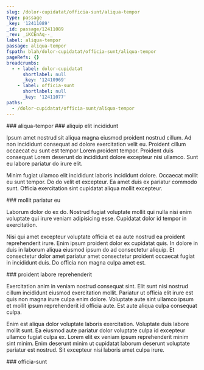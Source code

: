```yaml
---
slug: /dolor-cupidatat/officia-sunt/aliqua-tempor
type: passage
_key: '12411089'
_id: passage/12411089
_rev: _iKCEnAq--_
label: aliqua-tempor
passage: aliqua-tempor
fspath: blah/dolor-cupidatat/officia-sunt/aliqua-tempor
pageRefs: {}
breadcrumbs:
  - - label: dolor-cupidatat
      shortlabel: null
      _key: '12410969'
    - label: officia-sunt
      shortlabel: null
      _key: '12411077'
paths:
  - /dolor-cupidatat/officia-sunt/aliqua-tempor
---
```


<NuggetArea>
<Passage slug="/dolor-cupidatat/officia-sunt/aliqua-tempor" type="passage" _key="12411089" _id="passage/12411089" _rev="_iKCEnAq--_" label="aliqua-tempor" passage="aliqua-tempor" fspath="blah/dolor-cupidatat/officia-sunt/aliqua-tempor" paths="/dolor-cupidatat/officia-sunt/aliqua-tempor">
<NuggetBody>
### aliqua-tempor

</NuggetBody>
<Breadcrumbs>
<Crumbs>
<Crumb _key="12410969" label="dolor-cupidatat" /><Crumb _key="12411077" label="officia-sunt" />
</Crumbs>
</Breadcrumbs>
</Passage>

<NuggetsInbound>
</NuggetsInbound>
<NuggetsOutbound>
<Nugget direction="outbound" type="nugget" _key="41a114bc-18dd-496b-ac00-838638efded7" _id="nugget/41a114bc-18dd-496b-ac00-838638efded7" _rev="_iKCEnAq--A" fspath="blah/dolor-cupidatat/officia-sunt/aliqua-tempor/aliquip-elit-incididunt.md" label="aliquip elit incididunt" paths="/dolor-cupidatat/officia-sunt/aliqua-tempor/aliquip-elit-incididunt" slug="/dolor-cupidatat/officia-sunt/aliqua-tempor/aliquip-elit-incididunt">
<NuggetBody>
### aliquip elit incididunt

Ipsum amet nostrud sit aliqua magna eiusmod proident nostrud cillum. Ad non incididunt consequat ad dolore exercitation velit eu. Proident cillum occaecat eu sunt est tempor Lorem proident tempor. Proident duis consequat Lorem deserunt do incididunt dolore excepteur nisi ullamco. Sunt eu labore pariatur do irure elit.

Minim fugiat ullamco elit incididunt laboris incididunt dolore. Occaecat mollit eu sunt tempor. Do do velit et excepteur. Ea amet duis ex pariatur commodo sunt. Officia exercitation sint cupidatat aliqua mollit excepteur.

</NuggetBody>
</Nugget>

<Nugget direction="outbound" type="nugget" _key="d711874e-8ef5-4f6c-bb4c-86f31d9c0e28" _id="nugget/d711874e-8ef5-4f6c-bb4c-86f31d9c0e28" _rev="_iKCEnAq--B" fspath="blah/dolor-cupidatat/officia-sunt/aliqua-tempor/mollit-pariatur-eu.md" label="mollit pariatur eu" paths="/dolor-cupidatat/officia-sunt/aliqua-tempor/mollit-pariatur-eu" slug="/dolor-cupidatat/officia-sunt/aliqua-tempor/mollit-pariatur-eu">
<NuggetBody>
### mollit pariatur eu

Laborum dolor do ex do. Nostrud fugiat voluptate mollit qui nulla nisi enim voluptate qui irure veniam adipisicing esse. Cupidatat dolor id tempor in exercitation.

Nisi qui amet excepteur voluptate officia et ea aute nostrud ea proident reprehenderit irure. Enim ipsum proident dolor ex cupidatat quis. In dolore in duis in laborum aliqua eiusmod ipsum do ad consectetur aliquip. Et consectetur dolor amet pariatur amet consectetur proident occaecat fugiat in incididunt duis. Do officia non magna culpa amet est.

</NuggetBody>
</Nugget>

<Nugget direction="outbound" type="nugget" _key="46a100ea-c83a-4ae1-8e92-8eea631cf654" _id="nugget/46a100ea-c83a-4ae1-8e92-8eea631cf654" _rev="_iKCEnAu---" fspath="blah/dolor-cupidatat/officia-sunt/aliqua-tempor/proident-labore-reprehenderit.md" label="proident labore reprehenderit" paths="/dolor-cupidatat/officia-sunt/aliqua-tempor/proident-labore-reprehenderit" slug="/dolor-cupidatat/officia-sunt/aliqua-tempor/proident-labore-reprehenderit">
<NuggetBody>
### proident labore reprehenderit

Exercitation anim in veniam nostrud consequat sint. Elit sunt nisi nostrud cillum incididunt eiusmod exercitation mollit. Pariatur ut officia elit irure est quis non magna irure culpa enim dolore. Voluptate aute sint ullamco ipsum et mollit ipsum reprehenderit id officia aute. Est aute aliqua culpa consequat culpa.

Enim est aliqua dolor voluptate laboris exercitation. Voluptate duis labore mollit sunt. Ea eiusmod aute pariatur dolor voluptate culpa id excepteur ullamco fugiat culpa ex. Lorem elit ex veniam ipsum reprehenderit minim sint minim. Enim deserunt minim ut cupidatat laborum deserunt voluptate pariatur est nostrud. Sit excepteur nisi laboris amet culpa irure.

</NuggetBody>
</Nugget>

</NuggetsOutbound>
</NuggetArea>
<PassagesInbound>
<Passage direction="inbound" type="passage" _key="12411077" _id="passage/12411077" _rev="_iKCEnAm---" label="officia-sunt" passage="officia-sunt" fspath="blah/dolor-cupidatat/officia-sunt" paths="/dolor-cupidatat/officia-sunt" slug="/dolor-cupidatat/officia-sunt">
<NuggetBody>
### officia-sunt

</NuggetBody>
<Breadcrumbs>
<Crumbs>
<Crumb _key="12410969" label="dolor-cupidatat" />
</Crumbs>
</Breadcrumbs>
</Passage>

</PassagesInbound>
<PassagesOutbound>
</PassagesOutbound>